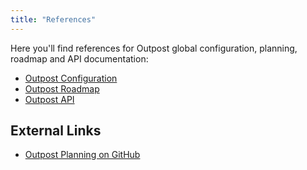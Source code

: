 ```yaml
---
title: "References"
---
```


Here you'll find references for Outpost global configuration, planning, roadmap and API documentation:

- [Outpost Configuration](/docs/references/configuration)
- [Outpost Roadmap](/docs/references/roadmap)
- [Outpost API](/docs/api/authentication)

## External Links

- [Outpost Planning on GitHub](https://github.com/orgs/hookdeck/projects/21/views/1)
